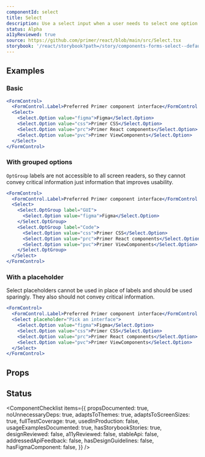 ```yaml
---
componentId: select
title: Select
description: Use a select input when a user needs to select one option from a long list
status: Alpha
a11yReviewed: true
source: https://github.com/primer/react/blob/main/src/Select.tsx
storybook: '/react/storybook?path=/story/components-forms-select--default'
---
```




## Examples

### Basic

```jsx live
<FormControl>
  <FormControl.Label>Preferred Primer component interface</FormControl.Label>
  <Select>
    <Select.Option value="figma">Figma</Select.Option>
    <Select.Option value="css">Primer CSS</Select.Option>
    <Select.Option value="prc">Primer React components</Select.Option>
    <Select.Option value="pvc">Primer ViewComponents</Select.Option>
  </Select>
</FormControl>
```

### With grouped options

<Note>

`OptGroup` labels are not accessible to all screen readers, so they cannot convey critical information just information that improves usability.

</Note>

```jsx live
<FormControl>
  <FormControl.Label>Preferred Primer component interface</FormControl.Label>
  <Select>
    <Select.OptGroup label="GUI">
      <Select.Option value="figma">Figma</Select.Option>
    </Select.OptGroup>
    <Select.OptGroup label="Code">
      <Select.Option value="css">Primer CSS</Select.Option>
      <Select.Option value="prc">Primer React components</Select.Option>
      <Select.Option value="pvc">Primer ViewComponents</Select.Option>
    </Select.OptGroup>
  </Select>
</FormControl>
```

### With a placeholder

<Note>
  Select placeholders cannot be used in place of labels and should be used sparingly. They also should not convey
  critical information.
</Note>

```jsx live
<FormControl>
  <FormControl.Label>Preferred Primer component interface</FormControl.Label>
  <Select placeholder="Pick an interface">
    <Select.Option value="figma">Figma</Select.Option>
    <Select.Option value="css">Primer CSS</Select.Option>
    <Select.Option value="prc">Primer React components</Select.Option>
    <Select.Option value="pvc">Primer ViewComponents</Select.Option>
  </Select>
</FormControl>
```

## Props

<ComponentProps data={data} />

## Status

<ComponentChecklist
  items={{
    propsDocumented: true,
    noUnnecessaryDeps: true,
    adaptsToThemes: true,
    adaptsToScreenSizes: true,
    fullTestCoverage: true,
    usedInProduction: false,
    usageExamplesDocumented: true,
    hasStorybookStories: true,
    designReviewed: false,
    a11yReviewed: false,
    stableApi: false,
    addressedApiFeedback: false,
    hasDesignGuidelines: false,
    hasFigmaComponent: false,
  }}
/>
